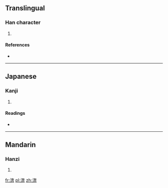 ==Translingual==

===Han character===
{{Han char|rn=85|rad=水|as=08|sn=11|four=3414<sub>4</sub>|canj=水大十廿 (EKJT)}}

# {{defn|Han|sort=水08}}

====References====
* {{Han ref|kx=0633.160|dkj=17714|dj=1039.050|hdz=31643.080|uh=6E00|ud=28160|bh=D5EB|bd=54763}}

----

==Japanese==

===Kanji===
{{ja-kanji|grade=|rs=水08}}

# {{defn|Japanese|sort=水08}}

====Readings====
* {{ja-readings|on=[[ほん]] (hon), [[ぼん]] (bon)|kun=}}

----

==Mandarin==

===Hanzi===
{{cmn-hanzi|pin=[[bēn]] ([[ben1]])|wg=pen<sup>1</sup>}}

# {{defn|Mandarin|sort=水08}}

[[fr:渀]]
[[pl:渀]]
[[zh:渀]]
